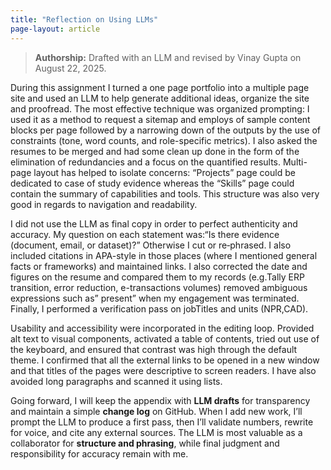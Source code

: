 ```yaml
---
title: "Reflection on Using LLMs"
page-layout: article
---
```


> **Authorship:** Drafted with an LLM and revised by Vinay Gupta on August 22, 2025.

During this assignment I turned a one page portfolio into a multiple page site and used an LLM to help generate additional ideas, organize the site and proofread. The most effective technique was organized prompting: I used it as a method to request a sitemap and employs of sample content blocks per page followed by a narrowing down of the outputs by the use of constraints (tone, word counts, and role-specific metrics). I also asked the resumes to be merged and had some clean up done in the form of the elimination of redundancies and a focus on the quantified results. Multi-page layout has helped to isolate concerns: “Projects” page could be dedicated to case of study evidence whereas the “Skills” page could contain the summary of capabilities and tools. This structure was also very good in regards to navigation and readability.

I did not use the LLM as final copy in order to perfect authenticity and accuracy. My question on each statement was:"Is there evidence (document, email, or dataset)?" Otherwise I cut or re‑phrased. I also included citations in APA-style in those places (where I mentioned general facts or frameworks) and maintained links. I also corrected the date and figures on the resume and compared them to my records (e.g.Tally ERP transition, error reduction, e-transactions volumes) removed ambiguous expressions such as” present” when my engagement was terminated. Finally, I performed a verification pass on jobTitles and units (NPR,CAD).

Usability and accessibility were incorporated in the editing loop. Provided alt text to visual components, activated a table of contents, tried out use of the keyboard, and ensured that contrast was high through the default theme. I confirmed that all the external links to be opened in a new window and that titles of the pages were descriptive to screen readers. I have also avoided long paragraphs and scanned it using lists.

Going forward, I will keep the appendix with **LLM drafts** for transparency and maintain a simple **change log** on GitHub. When I add new work, I’ll prompt the LLM to produce a first pass, then I’ll validate numbers, rewrite for voice, and cite any external sources. The LLM is most valuable as a collaborator for **structure and phrasing**, while final judgment and responsibility for accuracy remain with me.